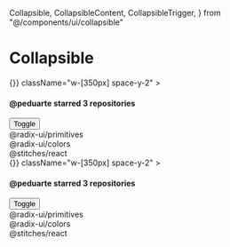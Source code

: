 
  Collapsible,
  CollapsibleContent,
  CollapsibleTrigger,
} from "@/components/ui/collapsible"

<Meta title="Collapsible" component={Collapsible} />

# Collapsible

<Story name="Closed">
  <Collapsible
    open={false}
    onOpenChange={() => {}}
    className="w-[350px] space-y-2"
  >
    <div className="flex items-center justify-between space-x-4 px-4">
      <h4 className="text-sm font-semibold">
        @peduarte starred 3 repositories
      </h4>
      <CollapsibleTrigger asChild>
        <Button variant="ghost" size="sm" className="w-9 p-0">
          <ChevronsUpDown className="h-4 w-4" />
          <span className="sr-only">Toggle</span>
        </Button>
      </CollapsibleTrigger>
    </div>
    <div className="rounded-md border border-slate-200 px-4 py-3 font-mono text-sm dark:border-slate-700">
      @radix-ui/primitives
    </div>
    <CollapsibleContent className="space-y-2">
      <div className="rounded-md border border-slate-200 px-4 py-3 font-mono text-sm dark:border-slate-700">
        @radix-ui/colors
      </div>
      <div className="rounded-md border border-slate-200 px-4 py-3 font-mono text-sm dark:border-slate-700">
        @stitches/react
      </div>
    </CollapsibleContent>
  </Collapsible>
</Story>

<Story name="Opened">
  <Collapsible
    open={true}
    onOpenChange={() => {}}
    className="w-[350px] space-y-2"
  >
    <div className="flex items-center justify-between space-x-4 px-4">
      <h4 className="text-sm font-semibold">
        @peduarte starred 3 repositories
      </h4>
      <CollapsibleTrigger asChild>
        <Button variant="ghost" size="sm" className="w-9 p-0">
          <ChevronsUpDown className="h-4 w-4" />
          <span className="sr-only">Toggle</span>
        </Button>
      </CollapsibleTrigger>
    </div>
    <div className="rounded-md border border-slate-200 px-4 py-3 font-mono text-sm dark:border-slate-700">
      @radix-ui/primitives
    </div>
    <CollapsibleContent className="space-y-2">
      <div className="rounded-md border border-slate-200 px-4 py-3 font-mono text-sm dark:border-slate-700">
        @radix-ui/colors
      </div>
      <div className="rounded-md border border-slate-200 px-4 py-3 font-mono text-sm dark:border-slate-700">
        @stitches/react
      </div>
    </CollapsibleContent>
  </Collapsible>
</Story>
